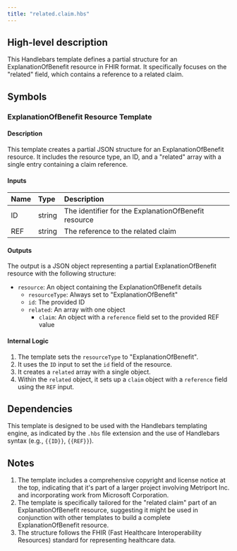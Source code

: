 ```yaml
---
title: "related.claim.hbs"
---
```


## High-level description
This Handlebars template defines a partial structure for an ExplanationOfBenefit resource in FHIR format. It specifically focuses on the "related" field, which contains a reference to a related claim.

## Symbols

### ExplanationOfBenefit Resource Template
#### Description
This template creates a partial JSON structure for an ExplanationOfBenefit resource. It includes the resource type, an ID, and a "related" array with a single entry containing a claim reference.

#### Inputs
| Name | Type | Description |
|:-----|:-----|:------------|
| ID | string | The identifier for the ExplanationOfBenefit resource |
| REF | string | The reference to the related claim |

#### Outputs
The output is a JSON object representing a partial ExplanationOfBenefit resource with the following structure:
- `resource`: An object containing the ExplanationOfBenefit details
  - `resourceType`: Always set to "ExplanationOfBenefit"
  - `id`: The provided ID
  - `related`: An array with one object
    - `claim`: An object with a `reference` field set to the provided REF value

#### Internal Logic
1. The template sets the `resourceType` to "ExplanationOfBenefit".
2. It uses the `ID` input to set the `id` field of the resource.
3. It creates a `related` array with a single object.
4. Within the `related` object, it sets up a `claim` object with a `reference` field using the `REF` input.

## Dependencies
This template is designed to be used with the Handlebars templating engine, as indicated by the `.hbs` file extension and the use of Handlebars syntax (e.g., `{{ID}}`, `{{REF}}`).

## Notes
1. The template includes a comprehensive copyright and license notice at the top, indicating that it's part of a larger project involving Metriport Inc. and incorporating work from Microsoft Corporation.
2. The template is specifically tailored for the "related claim" part of an ExplanationOfBenefit resource, suggesting it might be used in conjunction with other templates to build a complete ExplanationOfBenefit resource.
3. The structure follows the FHIR (Fast Healthcare Interoperability Resources) standard for representing healthcare data.